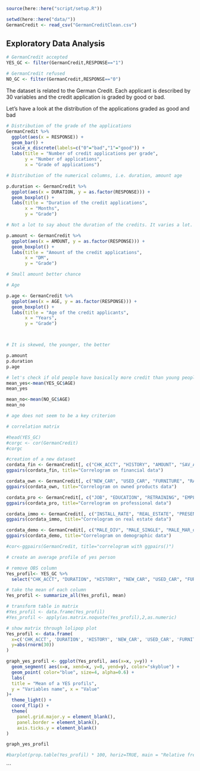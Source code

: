 
```r
source(here::here("script/setup.R"))
```

```r
setwd(here::here("data/"))
GermanCredit <- read_csv("GermanCreditClean.csv")
```

## Exploratory Data Analysis

```r
# GermanCredit accepted
YES_GC <- filter(GermanCredit,RESPONSE=="1")
```

```r
# GermanCredit refused
NO_GC <- filter(GermanCredit,RESPONSE=="0")
```

The dataset is related to the German Credit. Each applicant is described by 30 variables and the credit application is graded by good or bad.

Let's have a look at the distribution of the applications graded as good and bad

```r
# Distribution of the grade of the applications
GermanCredit %>% 
  ggplot(aes(x = RESPONSE)) +
  geom_bar() +
  scale_x_discrete(labels=c("0"="bad","1"="good")) +
  labs(title = "Number of credit applications per grade",
       y = "Number of applications",
       x = "Grade of applications")
```

```r
# Distribution of the numerical columns, i.e. duration, amount age

p.duration <- GermanCredit %>% 
  ggplot(aes(x = DURATION, y = as.factor(RESPONSE))) +
  geom_boxplot() +
  labs(title = "Duration of the credit applications",
       x = "Months",
       y = "Grade")

# Not a lot to say about the duration of the credits. It varies a lot.

p.amount <- GermanCredit %>% 
  ggplot(aes(x = AMOUNT, y = as.factor(RESPONSE))) +
  geom_boxplot() +
  labs(title = "Amount of the credit applications",
       x = "DM",
       y = "Grade")

# Small amount better chance

# Age

p.age <- GermanCredit %>% 
  ggplot(aes(x = AGE, y = as.factor(RESPONSE))) +
  geom_boxplot() +
  labs(title = "Age of the credit applicants",
       x = "Years",
       y = "Grade")



# It is skewed, the younger, the better 

p.amount
p.duration
p.age
```


```r
# let's check if old people have basically more credit than young people
mean_yes<-mean(YES_GC$AGE)
mean_yes

mean_no<-mean(NO_GC$AGE)
mean_no

# age does not seem to be a key criterion 
```


```r
# correlation matrix

#head(YES_GC)
#corgc <- cor(GermanCredit)
#corgc

#creation of a new dataset
cordata_fin <- GermanCredit[, c("CHK_ACCT", "HISTORY", "AMOUNT", "SAV_ACCT", "NUM_CREDITS", "RESPONSE") ] 
ggpairs(cordata_fin, title="Correlogram on financial data")

cordata_own <- GermanCredit[, c("NEW_CAR", "USED_CAR", "FURNITURE", "RADIO/TV", "RESPONSE") ]
ggpairs(cordata_own, title="Correlogram on owned products data")

cordata_pro <- GermanCredit[, c("JOB", "EDUCATION", "RETRAINING", "EMPLOYMENT", "RESPONSE") ] 
ggpairs(cordata_pro, title="Correlogram on professional data")

cordata_immo <- GermanCredit[, c("INSTALL_RATE", "REAL_ESTATE", "PRESENT_RESIDENT", "PROP_UNKN_NONE", "RENT", "OWN_RES", "RESPONSE") ]
ggpairs(cordata_immo, title="Correlogram on real estate data")

cordata_demo <- GermanCredit[, c("MALE_DIV", "MALE_SINGLE", "MALE_MAR_or_WID", "AGE", "FOREIGN", "RESPONSE") ] 
ggpairs(cordata_demo, title="Correlogram on demographic data")

#cor<-ggpairs(GermanCredit, title="correlogram with ggpairs()") 
```

```r
# create an average profile of yes person

# remove OBS column
Yes_profil<- YES_GC %>% 
  select("CHK_ACCT", "DURATION", "HISTORY", "NEW_CAR", "USED_CAR", "FURNITURE", "RADIO/TV", "EDUCATION", "RETRAINING", "AMOUNT", "SAV_ACCT", "EMPLOYMENT", "INSTALL_RATE", "MALE_DIV", "MALE_SINGLE", "MALE_MAR_or_WID", "CO-APPLICANT", "GUARANTOR", "PRESENT_RESIDENT", "REAL_ESTATE", "PROP_UNKN_NONE", "AGE", "OTHER_INSTALL", "RENT", "OWN_RES", "NUM_CREDITS", "JOB", "NUM_DEPENDENTS", "TELEPHONE", "FOREIGN")

# take the mean of each column
Yes_profil <- summarize_all(Yes_profil, mean)

# transform table in matrix
#Yes_profil <- data.frame(Yes_profil)
#Yes_profil <- apply(as.matrix.noquote(Yes_profil),2,as.numeric)

# show matrix through lolipop plot 
Yes_profil <- data.frame(
  x=c('CHK_ACCT', 'DURATION', 'HISTORY', 'NEW_CAR', 'USED_CAR', 'FURNITURE', 'RADIO.TV', 'EDUCATION', 'RETRAINING', 'AMOUNT', 'SAV_ACCT', 'EMPLOYMENT', 'INSTALL_RATE', 'MALE_DIV', 'MALE_SINGLE', 'MALE_MAR_or_WID', 'CO.APPLICANT', 'GUARANTOR', 'PRESENT_RESIDENT', 'REAL_ESTATE', 'PROP_UNKN_NONE', 'AGE', 'OTHER_INSTALL', 'RENT', 'OWN_RES', 'NUM_CREDITS', 'JOB', 'NUM_DEPENDENTS', 'TELEPHONE', 'FOREIGN'),
  y=abs(rnorm(30))
)
```

```r
graph_yes_profil <- ggplot(Yes_profil, aes(x=x, y=y)) +
  geom_segment( aes(x=x, xend=x, y=0, yend=y), color="skyblue") +
  geom_point( color="blue", size=4, alpha=0.6) +
  labs(
  title = "Mean of a YES profils",
  y = "Variables name", x = "Value"
)+
  theme_light() +
  coord_flip() +
  theme(
    panel.grid.major.y = element_blank(),
    panel.border = element_blank(),
    axis.ticks.y = element_blank() 
)

graph_yes_profil

#barplot(prop.table(Yes_profil) * 100, horiz=TRUE, main = "Relative frequency (%)", col = rainbow(3))
```
```


